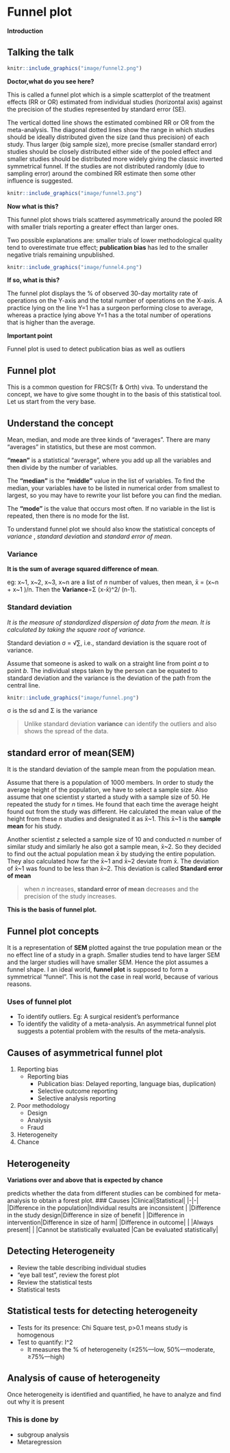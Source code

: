 
# Funnel plot

**Introduction**

## Talking the talk

```r
knitr::include_graphics("image/funnel2.png")

```

**Doctor,what do you see here?**


This is called a funnel plot which is a simple scatterplot of the treatment effects (RR or OR) estimated from individual studies (horizontal axis) against the precision of the studies represented by standard error (SE).

The vertical dotted line shows the estimated combined RR or OR from the meta-analysis. The diagonal dotted lines show the range in which studies should be ideally distributed  given the size (and thus precision) of each study. Thus larger (big sample size), more precise (smaller standard error) studies should be closely distributed either side of the pooled effect and smaller studies should be distributed more widely giving the classic inverted symmetrical funnel. If the studies are not distributed randomly (due to sampling error) around the combined RR estimate then some other influence is suggested. 

```r
knitr::include_graphics("image/funnel3.png")

```

**Now what is this?**

This funnel plot shows trials scattered asymmetrically around the pooled RR with smaller trials reporting a greater effect than larger ones. 

Two possible explanations are: smaller trials of lower methodological quality tend to overestimate true effect; **publication bias** has led to the smaller negative trials remaining unpublished.

```r
knitr::include_graphics("image/funnel4.png")

```


**If so, what is this?**

The funnel plot displays the % of observed 30-day mortality rate of operations  on the Y-axis and  the total number of operations on the X-axis.  A practice lying on the line Y=1 has a surgeon performing close to average, whereas a practice lying above Y=1 has a  the total number of operations that is higher than the average.

**Important point**  

Funnel plot is used to detect publication bias as well as outliers


## **Funnel plot**

This is a common question for FRCS(Tr & Orth) viva. To understand the concept, we have to give some thought in to the basis of this statistical tool. Let us start from the very base.

## Understand the concept 

Mean, median, and mode are three kinds of "averages". There are many "averages" in statistics, but these are most common.

**"mean"** is a statistical "average", where you add up all the variables and then divide by the number of variables.

The **"median"** is the **"middle"** value in the list of variables. To find the median, your variables have to be listed in numerical order from smallest to largest, so you may have to rewrite your list before you can find the median. 

The **"mode"** is the value that occurs most often. If no variable in the list is repeated, then there is no mode for the list.

To understand funnel plot we should also know the statistical concepts of  *variance* , *standard deviation* and *standard error of mean*.

### Variance
**It is the sum of average squared difference of mean**.

eg:  x~1, x~2, x~3, x~n  are a list of *n* number of values, then  mean, x̄ = (x~n + x~1 )/n. Then the  **Variance**=Σ (x-x̄)^2/ (n-1).

### Standard deviation
*It is the measure of standardized dispersion of data from the mean. It is calculated by taking the square root of variance.*

Standard deviation  σ = √∑, i.e., standard deviation is the square root of variance. 

Assume that someone is asked to walk on a straight line from point *a* to point *b*. The individual steps taken by the person can be equated to standard deviation and the variance is the deviation of the path from the central line.

```r
knitr::include_graphics("image/funnel.png")

```


σ is the sd and Σ is the variance


> Unlike standard deviation **variance** can identify the outliers and also shows the spread of the data.

## standard error of mean(SEM)

  It is the standard deviation of the sample mean from the population mean.


Assume that there is a population of 1000 members. In order to study the average height of the population, we have to select a sample size. Also assume that one scientist *y* started a study with a sample size of 50. He repeated the study for *n* times. He found that each time the average height found out from the study was different. He calculated the mean value of the height from these *n* studies and designated it as x̄~1. This x̄~1 is the **sample mean** for his study. 

Another scientist *z* selected a sample size of 10 and conducted *n* number of similar study and similarly he also got a sample mean, x̄~2. 
So they decided to find out the actual population mean x̄ by studying the entire population. They also calculated how far the x̄~1 and x̄~2 deviate from x̄. The deviation of x̄~1 was found to be less than x̄~2. This deviation is called **Standard error of mean**

> when *n* increases,  **standard error of mean** decreases and the precision of the study increases.

**This is the basis of funnel plot.**

## Funnel plot concepts
It is a representation of **SEM** plotted against the true population mean or the no effect line of a study in a graph. Smaller studies tend to have larger SEM and the larger studies will have smaller SEM.  Hence the plot assumes a funnel shape. I an ideal world, **funnel plot** is supposed to form a symmetrical "funnel". This is not the case in real world, because of various reasons.

### Uses of funnel plot
* To identify outliers. Eg: A surgical resident's performance
* To identify the validity of a meta-analysis. An asymmetrical funnel plot suggests a potential problem with the results of the meta-analysis.

## Causes of asymmetrical  funnel plot
1. Reporting bias
 	* Reporting bias
 		* Publication bias: Delayed reporting, language bias, duplication)
 		* Selective outcome reporting
 		* Selective analysis reporting
 2. Poor methodology
 	* Design
 	* Analysis
 	* Fraud
 3. Heterogeneity
 4. Chance
 
## Heterogeneity 
**Variations over and above that is expected by chance** 

predicts whether the data from different studies can be combined for meta-analysis to obtain a forest plot.
### Causes
|Clinical|Statistical|
|-|-|
|Difference in the population|Individual results are inconsistent |
|Difference in the study design|Difference in size of benefit |
|Difference in intervention|Difference in size of harm|
|Difference in outcome| |
|Always present| |
|Cannot be statistically evaluated |Can be evaluated statistically| 

## Detecting Heterogeneity 
* Review the table describing individual studies
* "eye ball test", review the forest plot
* Review the statistical tests
* Statistical tests

## Statistical tests for detecting heterogeneity 
* Tests for its presence: Chi Square test, p>0.1 means study is homogenous 
* Test to quantify: I^2
	* It measures the % of heterogeneity (≤25%––low, 50%––moderate, ≥75%––high)

## Analysis of cause of heterogeneity	

Once heterogeneity is identified and quantified, he have to analyze and find out why it is present

### This is done by
* subgroup analysis
* Metaregression









